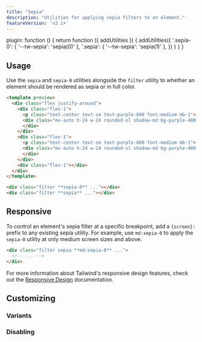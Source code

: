 ```yaml
---
title: "Sepia"
description: "Utilities for applying sepia filters to an element."
featureVersion: 'v2.1+'
---
```



  plugin: function () {
    return function ({ addUtilities }) {
      addUtilities({
        '.sepia-0': { '--tw-sepia': 'sepia(0)' },
        '.sepia': { '--tw-sepia': 'sepia(1)' },
      })
    }
  }
}

## Usage

Use the `sepia` and `sepia-0` utilities alongside the `filter` utility to whether an element should be rendered as sepia or in full color.

```html purple
<template preview>
  <div class="flex justify-around">
    <div class="flex-1">
      <p class="text-center text-sm text-purple-600 font-medium mb-1">.sepia-0</p>
      <div class="mx-auto h-24 w-24 rounded-xl shadow-md bg-purple-400 filter sepia-0">
      </div>
    </div>
    <div class="flex-1">
      <p class="text-center text-sm text-purple-600 font-medium mb-1">.sepia</p>
      <div class="mx-auto h-24 w-24 rounded-xl shadow-md bg-purple-400 filter sepia">
      </div>
    </div>
    <div class="flex-1"></div>
  </div>
</template>

<div class="filter **sepia-0** ..."></div>
<div class="filter **sepia** ..."></div>
```

## Responsive

To control an element's sepia filter at a specific breakpoint, add a `{screen}:` prefix to any existing sepia utility. For example, use `md:sepia-0` to apply the `sepia-0` utility at only medium screen sizes and above.

```html
<div class="filter sepia **md:sepia-0** ...">
  <!-- ... -->
</div>
```

For more information about Tailwind's responsive design features, check out the [Responsive Design](/docs/responsive-design) documentation.

## Customizing

### Variants

<Variants plugin="sepia" name="sepia" />

### Disabling

<Disabling plugin="sepia" name="sepia" />
